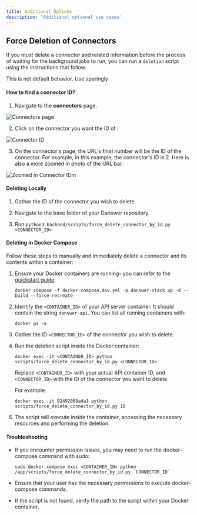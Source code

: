 ```yaml
---
title: Additional Options
description: 'Additional optional use cases'
---
```



## Force Deletion of Connectors

If you must delete a connector and related information before the process of waiting for the background jobs to run, you can run a `deletion` script using the instructions that follow.


<Warning>This is not default behavior. Use sparingly</Warning>


#### How to find a connector ID?

1. Navigate to the <strong>connectors</strong> page.

![Connectors page](/images/more/connectors.png)

2. Click on the connector you want the ID of .

![Connector ID](/images/more/connectorID.png)

3. On the connector's page, the URL's final number will be the ID of the connector. For example, in this example, the connector's ID is 2. Here is also a more zoomed in photo of the URL bar.

![Zoomed in Connector ID](/images/more/zoomConnectorID.png)m


#### Deleting Locally



1. Gather the ID of the connector you wish to delete.

2. Navigate to the base folder of your Danswer repository.

3. Run `python3 backend/scripts/force_delete_connector_by_id.py <CONNECTOR_ID>`

#### Deleting in Docker Compose 

Follow these steps to manually and immediately delete a connector and its contents within a container:

1. Ensure your Docker containers are running- you can refer to the [quickstart guide](/quickstart):
   ```
   docker compose -f docker-compose.dev.yml -p danswer-stack up -d --build --force-recreate
   ```

2. Identify the `<CONTAINER_ID>` of your API server container. It should contain the string `danswer-api`. You can list all running containers with:
   ```
   docker ps -a
   ```

3. Gather the ID `<CONNECTOR_ID>` of the connector you wish to delete. 

4. Run the deletion script inside the Docker container:
   ```
   docker exec -it <CONTAINER_ID> python scripts/force_delete_connector_by_id.py <CONNECTOR_ID>
   ```

   Replace `<CONTAINER_ID>` with your actual API container ID, and `<CONNECTOR_ID>` with the ID of the connector you want to delete.

   For example:
   ```
   docker exec -it 92492089ada1 python scripts/force_delete_connector_by_id.py 10
   ```

5. The script will execute inside the container, accessing the necessary resources and performing the deletion.


#### Troubleshooting

- If you encounter permission issues, you may need to run the docker-compose command with sudo:
  ```
  sudo docker-compose exec <CONTAINER_ID> python /app/scripts/force_delete_connector_by_id.py `CONNECTOR_ID`
  ```

- Ensure that your user has the necessary permissions to execute docker-compose commands.

- If the script is not found, verify the path to the script within your Docker container.